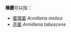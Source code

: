 '''榛蘑'''可以指：
* [[蜜環菌|蜜環菌]] ''Armillaria mellea''
* [[亮菌|亮菌]] ''Armillaria tabescens''
{{消歧義|cat=二字物種消歧義}}